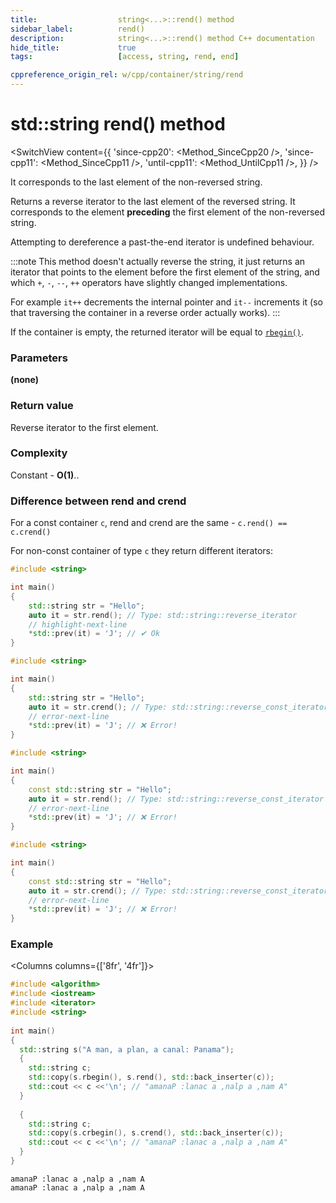 ```yaml
---
title:					string<...>::rend() method
sidebar_label:			rend()
description:			string<...>::rend() method C++ documentation
hide_title:				true
tags:					[access, string, rend, end]

cppreference_origin_rel: w/cpp/container/string/rend
---
```



<!-- Terms -->

<!----------------- Codes ---------------------->

<!-- rrend() -->

# std::string rend() method

<SwitchView content={{
    'since-cpp20': <Method_SinceCpp20 />,
    'since-cpp11': <Method_SinceCpp11 />,
    'until-cpp11': <Method_UntilCpp11 />,
}} />

It corresponds to the last element of the non-reversed string.

Returns a <Tooltip title={Term_ContAlias_ReverseIterator}>reverse iterator</Tooltip> to the last element of the reversed string.
It corresponds to the element **preceding** the first element of the non-reversed string.

Attempting to dereference a past-the-end iterator is <Tooltip title={Term_UndefinedBehaviour}>undefined behaviour</Tooltip>.

:::note
This method doesn't actually reverse the string, it just returns an iterator that points to the element before the first element of the string,
and which `+`, `-`, `--`, `++` operators have slightly changed implementations.

For example `it++` decrements the internal pointer and `it--` increments it (so that traversing the container in a reverse order actually works).
:::

If the container is empty, the returned iterator will be equal to [`rbegin()`](rbegin).

### Parameters

**(none)**

### Return value

Reverse iterator to the first element.

### Complexity

Constant - **O(1)**..

### Difference between rend and crend

For a const container `c`, rend and crend are the same - `c.rend() == c.crend()`

For non-const container of type `c` they return different iterators:

<Tabs>
<TabItem value="non-const-container" label="Non const container" default>

<Tabs>
<TabItem value="rend" label="rend" default>


```cpp
#include <string> 

int main()
{
    std::string str = "Hello";
    auto it = str.rend(); // Type: std::string::reverse_iterator
    // highlight-next-line
    *std::prev(it) = 'J'; // ✔ Ok
}
```

</TabItem>
<TabItem value="crend" label="crend" default>

```cpp
#include <string>

int main()
{
    std::string str = "Hello";
    auto it = str.crend(); // Type: std::string::reverse_const_iterator
    // error-next-line
    *std::prev(it) = 'J'; // ❌ Error! 
}
```

</TabItem>
</Tabs>

</TabItem>
<TabItem value="const-container" label="Const container">

<Tabs>
<TabItem value="rend" label="rend" default>

```cpp
#include <string>

int main()
{
    const std::string str = "Hello";
    auto it = str.rend(); // Type: std::string::reverse_const_iterator
    // error-next-line
    *std::prev(it) = 'J'; // ❌ Error! 
}
```

</TabItem>
<TabItem value="crend" label="crend" default>

```cpp
#include <string>

int main()
{
    const std::string str = "Hello";
    auto it = str.crend(); // Type: std::string::reverse_const_iterator
    // error-next-line
    *std::prev(it) = 'J'; // ❌ Error! 
}
```

</TabItem>
</Tabs>

</TabItem>
</Tabs>

### Example

<Columns columns={['8fr', '4fr']}>
<div>

```cpp title='Main.cpp' showLineNumbers
#include <algorithm>
#include <iostream>
#include <iterator>
#include <string>
 
int main()
{
  std::string s("A man, a plan, a canal: Panama");
  {
    std::string c;
    std::copy(s.rbegin(), s.rend(), std::back_inserter(c));
    std::cout << c <<'\n'; // "amanaP :lanac a ,nalp a ,nam A"
  }
 
  {
    std::string c;
    std::copy(s.crbegin(), s.crend(), std::back_inserter(c));
    std::cout << c <<'\n'; // "amanaP :lanac a ,nalp a ,nam A"
  }
}
```

</div>
<div>

```plaintext title="Output"
amanaP :lanac a ,nalp a ,nam A
amanaP :lanac a ,nalp a ,nam A
```

</div>
</Columns>
